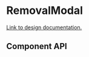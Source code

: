 <!-- `position:fixed` cause rendering issues, so do not render the modal -->


# RemovalModal

[Link to design documentation.](https://www.carbondesignsystem.com/community/patterns/remove-pattern/)

## Component API

<Props />
